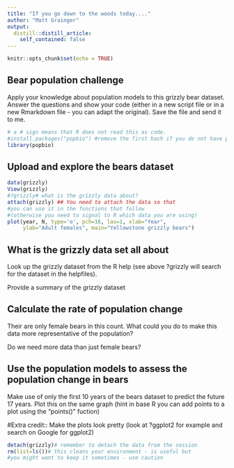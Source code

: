 ```yaml
---
title: "If you go down to the woods today...."
author: "Matt Grainger"
output:
  distill::distill_article:
    self_contained: false
---
```


```r
knitr::opts_chunk$set(echo = TRUE)
```

## Bear population challenge
Apply your knowledge about population models to this grizzly bear dataset. Answer the questions and show your code (either in a new script file or in a new Rmarkdown file - you can adapt the original). Save the file and send it to me. 


```r
# a # sign means that R does not read this as code. 
#install.packages("popbio") #remove the first hash if you do not have popbio installed as a package 
library(popbio)
```

## Upload and explore the bears dataset



```r
data(grizzly)
View(grizzly)
#?grizzly# what is the grizzly data about?
attach(grizzly) ## You need to attach the data so that 
#you can use it in the functions that follow 
#(otherwise you need to signal to R which data you are using)
plot(year, N, type='o', pch=16, las=1, xlab="Year", 
     ylab="Adult females", main="Yellowstone grizzly bears") 
```

## What is the grizzly data set all about

Look up the grizzly dataset from the R help (see above ?grizzly will search for the dataset in the helpfiles).

Provide a summary of the grizzly dataset


## Calculate the rate of population change 

Their are only female bears in this count. What could you do to make this data more representative of the population?

Do we need more data than just female bears?

## Use the population models to assess the population change in bears 

Make use of only the first 10 years of the bears dataset to predict the future 17 years.
Plot this on the same graph (hint in base R you can add points to a plot using the "points()" fuction)

#Extra credit:: Make the plots look pretty (look at ?ggplot2 for example and search on Google for ggplot2)


```r
detach(grizzly)# remember to detach the data from the session
rm(list=ls())# this cleans your environment - is useful but 
#you might want to keep it sometimes - use caution
```


